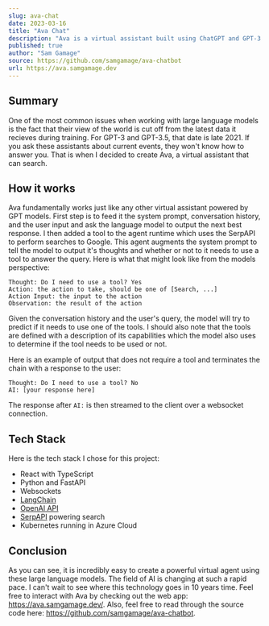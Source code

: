 ```yaml
---
slug: ava-chat
date: 2023-03-16
title: "Ava Chat"
description: "Ava is a virtual assistant built using ChatGPT and GPT-3 with enhanced search capabilities."
published: true
author: "Sam Gamage"
source: https://github.com/samgamage/ava-chatbot
url: https://ava.samgamage.dev
---
```


## Summary

One of the most common issues when working with large language models is the fact that their view of the world is cut off from the latest data it recieves during training. For GPT-3 and GPT-3.5, that date is late 2021. If you ask these assistants about current events, they won't know how to answer you. That is when I decided to create Ava, a virtual assistant that can search.

## How it works

Ava fundamentally works just like any other virtual assistant powered by GPT models. First step is to feed it the system prompt, conversation history, and the user input and ask the language model to output the next best response. I then added a tool to the agent runtime which uses the SerpAPI to perform searches to Google. This agent augments the system prompt to tell the model to output it's thoughts and whether or not to it needs to use a tool to answer the query. Here is what that might look like from the models perspective:

```
Thought: Do I need to use a tool? Yes
Action: the action to take, should be one of [Search, ...]
Action Input: the input to the action
Observation: the result of the action
```

Given the conversation history and the user's query, the model will try to predict if it needs to use one of the tools. I should also note that the tools are defined with a description of its capabilities which the model also uses to determine if the tool needs to be used or not.

Here is an example of output that does not require a tool and terminates the chain with a response to the user:

```
Thought: Do I need to use a tool? No
AI: [your response here]
```

The response after `AI:` is then streamed to the client over a websocket connection.

## Tech Stack

Here is the tech stack I chose for this project:

- React with TypeScript
- Python and FastAPI
- Websockets
- [LangChain](https://langchain.readthedocs.io/en/latest/)
- [OpenAI API](https://openai.com/)
- [SerpAPI](https://serpapi.com/) powering search
- Kubernetes running in Azure Cloud

## Conclusion

As you can see, it is incredibly easy to create a powerful virtual agent using these large language models. The field of AI is changing at such a rapid pace. I can't wait to see where this technology goes in 10 years time. Feel free to interact with Ava by checking out the web app: https://ava.samgamage.dev/. Also, feel free to read through the source code here: https://github.com/samgamage/ava-chatbot.
